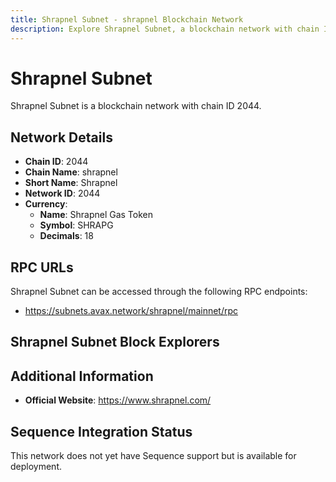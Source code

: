 ```yaml
--- 
title: Shrapnel Subnet - shrapnel Blockchain Network
description: Explore Shrapnel Subnet, a blockchain network with chain ID 2044. Learn about its native currency, Shrapnel Gas Token, and how to interact with the network.
---
```


# Shrapnel Subnet

Shrapnel Subnet is a blockchain network with chain ID 2044.

## Network Details

- **Chain ID**: 2044
- **Chain Name**: shrapnel
- **Short Name**: Shrapnel
- **Network ID**: 2044
- **Currency**: 
  - **Name**: Shrapnel Gas Token
  - **Symbol**: SHRAPG
  - **Decimals**: 18

## RPC URLs

Shrapnel Subnet can be accessed through the following RPC endpoints:

- https://subnets.avax.network/shrapnel/mainnet/rpc

## Shrapnel Subnet Block Explorers



## Additional Information

- **Official Website**: https://www.shrapnel.com/

## Sequence Integration Status

This network does not yet have Sequence support but is available for deployment.
